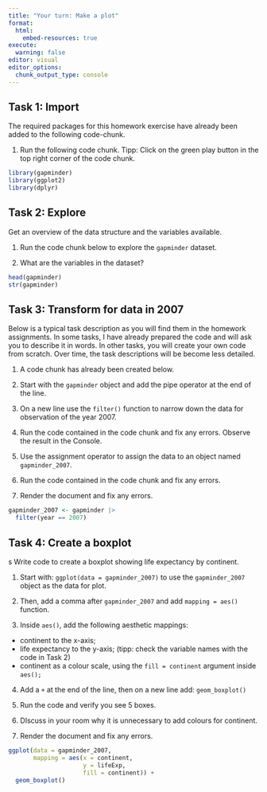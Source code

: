 ```yaml
---
title: "Your turn: Make a plot"
format:
  html:
    embed-resources: true
execute:
  warning: false
editor: visual
editor_options: 
  chunk_output_type: console
---
```


## Task 1: Import

The required packages for this homework exercise have already been added to the following code-chunk.

1.  Run the following code chunk. Tipp: Click on the green play button in the top right corner of the code chunk.

```r
library(gapminder)
library(ggplot2)
library(dplyr)
```

## Task 2: Explore

Get an overview of the data structure and the variables available.

1.  Run the code chunk below to explore the `gapminder` dataset.

2.  What are the variables in the dataset?

```r
head(gapminder)
str(gapminder)
```

## Task 3: Transform for data in 2007

Below is a typical task description as you will find them in the homework assignments. In some tasks, I have already prepared the code and will ask you to describe it in words. In other tasks, you will create your own code from scratch. Over time, the task descriptions will be become less detailed.

1.  A code chunk has already been created below.

2.  Start with the `gapminder` object and add the pipe operator at the end of the line.

3.  On a new line use the `filter()` function to narrow down the data for observation of the year 2007.

4.  Run the code contained in the code chunk and fix any errors. Observe the result in the Console.

5.  Use the assignment operator to assign the data to an object named `gapminder_2007`.

6.  Run the code contained in the code chunk and fix any errors.

7.  Render the document and fix any errors.

```r
 
gapminder_2007 <- gapminder |> 
  filter(year == 2007) 
```

## Task 4: Create a boxplot

s Write code to create a boxplot showing life expectancy by continent.

1.  Start with: `ggplot(data = gapminder_2007)` to use the `gapminder_2007` object as the data for plot.

2.  Then, add a comma after `gapminder_2007` and add `mapping = aes()` function.

3.  Inside `aes()`, add the following aesthetic mappings:

-   continent to the x-axis;
-   life expectancy to the y-axis; (tipp: check the variable names with the code in Task 2)
-   continent as a colour scale, using the `fill = continent` argument inside `aes();`

4.  Add a `+` at the end of the line, then on a new line add: `geom_boxplot()`

5.  Run the code and verify you see 5 boxes.

6.  DIscuss in your room why it is unnecessary to add colours for continent.

7.  Render the document and fix any errors.

```r
ggplot(data = gapminder_2007,
       mapping = aes(x = continent,
                     y = lifeExp,
                     fill = continent)) +
  geom_boxplot()
```
